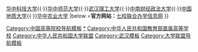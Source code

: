 {{Navbox
| title  = [[武汉市]][[中华人民共和国教育部直属高等学校列表|教育部直属高校]][[七校联合办学|七校联合办学联盟]]
| navbar = 
| name   = 七校联合
| style  = 
| state  = 
| list1  = [[武汉大学]]{{·}}[[华中科技大学]]{{·}}[[华中师范大学]]{{·}}[[武汉理工大学]]{{·}}[[中南财经政法大学]]{{·}}[[中国地质大学]]{{·}}[[华中农业大学]]
|below  ='''官方网站：'''[http://ut7.ccnu.edu.cn/ 七校联合办学信息网]
}}<noinclude>
[[Category:中国高等院校导航模板]]
[[Category:武汉高等院校|*]]
[[Category:中华人民共和国教育部直属高等学校]]
[[Category:中华人民共和国大学联盟‎]]
[[Category:武汉模板]]
[[Category:大学联盟导航模板]]
</noinclude>